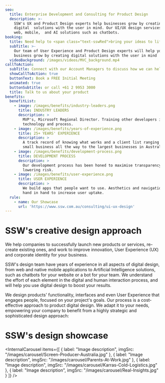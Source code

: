 ```yaml
---
seo:
  title: Enterprise Development and Consulting for Product Design
  description: >-
    SSW's UX and Product Design experts help businesses grow by creating
    digital  solutions with the user in mind. Our UI/UX design services cover
    web, mobile,  and AI solutions such as chatbots.
booking:
  title: Need help to <span class="text-sswRed">bring your ideas to life</span>?
  subTitle: >-
    Our team of User Experience and Product Design experts will help your
    business grow by creating digital solutions with the user in mind
  videoBackground: /images/videos/MVC_background.mp4
callToAction:
  subTitle: Connect with our Account Managers to discuss how we can help.
  showCallToAction: true
  buttonText: Book a FREE Initial Meeting
  animated: true
  buttonSubtitle: or call +61 2 9953 3000
  title: Talk to us about your product
benefits:
  benefitList:
    - image: /images/benefits/industry-leaders.png
      title: INDUSTRY LEADERS
      description: >
        MVP's, Microsoft Regional Director. Training other developers in
        technology and process.
    - image: /images/benefits/years-of-experience.png
      title: 25+ YEARS' EXPERIENCE
      description: >
        A track record of knowing what works and a client list ranging from
        small business all the way to the largest businesses in Australia.
    - image: /images/benefits/development-process.png
      title: DEVELOPMENT PROCESS
      description: >
        Our development process has been honed to maximise transparency while
        lowering risk.
    - image: /images/benefits/user-experience.png
      title: USER EXPERIENCE
      description: >
        We build apps that people want to use. Aesthetics and navigation work
        hand in hand to increase user uptake.
  rule:
    - name: Our Showcase
      url: 'https://www.ssw.com.au/consulting/ui-ux-design'
---
```


# SSW's creative design approach

We help companies to successfully launch new products or services, re-create existing ones, and work to improve innovation, User Experience (UX) and corporate identity for your business.

SSW's design team have years of experience in all aspects of digital design, from web and native mobile applications to Artificial Intelligence solutions, such as chatbots for your website or a bot for your team. We understand the effort of each element in the digital and human interaction process, and will help you use digital design to boost your results.

We design products' functionality, interfaces and even User Experience that engages people, focused on your project's goals. Our process is a cost-effective approach to product digital design. We adapt it to your needs, empowering your company to benefit from a highly strategic and sophisticated design approach:

<CustomImage altText="SSW Product Design Lifecycle " height={470} width={1140} src="/images/Product-Design-lifecycle.jpg" />

# SSW's design showcase

<InternalCarousel
  items={[
    {
      label: "Image description",
      imgSrc: "/images/carousel/Screen-Producer-Australia.jpg"
    },
    {
      label: "Image description",
      imgSrc: "/images/carousel/Parents-At-Work.jpg"
    },
    {
      label: "Image description",
      imgSrc: "/images/carousel/Karras-Cold-Logistics.jpg"
    },
    { label: "Image description", imgSrc: "/images/carousel/Real-Insights.jpg" }
  ]}
/>
